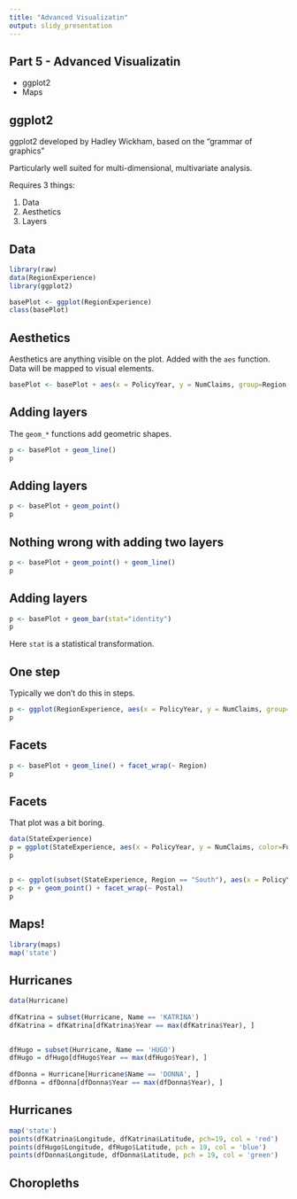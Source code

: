 ```yaml
---
title: "Advanced Visualizatin"
output: slidy_presentation
---
```


## Part 5 - Advanced Visualizatin
  
* ggplot2
* Maps

## ggplot2

ggplot2 developed by Hadley Wickham, based on the "grammar of graphics"
  
Particularly well suited for multi-dimensional, multivariate analysis.

Requires 3 things:

1. Data
2. Aesthetics
3. Layers

## Data

```r
library(raw)
data(RegionExperience)
library(ggplot2)

basePlot <- ggplot(RegionExperience)
class(basePlot)
```

## Aesthetics

Aesthetics are anything visible on the plot. Added with the `aes` function. Data will be mapped to visual elements.

```r
basePlot <- basePlot + aes(x = PolicyYear, y = NumClaims, group=Region, color=Region, fill=Region)
```

## Adding layers

The `geom_*` functions add geometric shapes. 

```r
p <- basePlot + geom_line()
p
```

## Adding layers

```r
p <- basePlot + geom_point()
p
```

## Nothing wrong with adding two layers

```r
p <- basePlot + geom_point() + geom_line()
p
```

## Adding layers

```r
p <- basePlot + geom_bar(stat="identity")
p
```

Here `stat` is a statistical transformation.

## One step

Typically we don't do this in steps.

```r
p <- ggplot(RegionExperience, aes(x = PolicyYear, y = NumClaims, group=Region, color=Region)) + geom_line()
p
```

## Facets
```r
p <- basePlot + geom_line() + facet_wrap(~ Region)
p
```

## Facets

That plot was a bit boring.

```r
data(StateExperience)
p = ggplot(StateExperience, aes(x = PolicyYear, y = NumClaims, color=Fullname)) + geom_point() + facet_wrap(~ Region)
p
```

## 
```r
p <- ggplot(subset(StateExperience, Region == "South"), aes(x = PolicyYear, y = NumClaims, label=Postal))
p <- p + geom_point() + facet_wrap(~ Postal)
p
```

## Maps!
```r
library(maps)
map('state')
```

## Hurricanes
```r
data(Hurricane)
 
dfKatrina = subset(Hurricane, Name == 'KATRINA')
dfKatrina = dfKatrina[dfKatrina$Year == max(dfKatrina$Year), ]

 
dfHugo = subset(Hurricane, Name == 'HUGO')
dfHugo = dfHugo[dfHugo$Year == max(dfHugo$Year), ]
 
dfDonna = Hurricane[Hurricane$Name == 'DONNA', ]
dfDonna = dfDonna[dfDonna$Year == max(dfDonna$Year), ]
```

## Hurricanes
```r
map('state')
points(dfKatrina$Longitude, dfKatrina$Latitude, pch=19, col = 'red')
points(dfHugo$Longitude, dfHugo$Latitude, pch = 19, col = 'blue')
points(dfDonna$Longitude, dfDonna$Latitude, pch = 19, col = 'green')
```

## Choropleths
